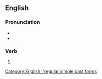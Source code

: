 ==English==

===Pronunciation===
* {{IPA|/ˈfɹəʊz/|lang=en}}
* {{rhymes|əʊz|lang=en}}

===Verb===
{{head|en|verb form}}

# {{en-simple past of|freeze}}

[[Category:English irregular simple past forms]]